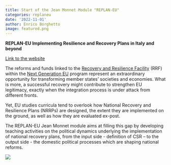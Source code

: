 ```yaml
---
title: Start of the Jean Monnet Module "REPLAN-EU"
categories: replaneu
date: '2022-11-01'
author: Enrico Borghetto
image: featured.png
---
```


**REPLAN-EU Implementing Resilience and Recovery Plans in Italy and beyond**

[Link to the website](https://www.replaneu.unifi.it/)

The reforms and funds linked to the [Recovery and Resilience Facility](https://ec.europa.eu/info/business-economy-euro/recovery-coronavirus/recovery-and-resilience-facility_en) (RRF) within the [Next Generation EU](https://next-generation-eu.europa.eu/index_en) program represent an extraordinary opportunity for transforming member states' societies and economies. What is more, a successful recovery might contribute to strengthen EU legitimacy, exactly when the integration process is under attack from different fronts. 

Yet, EU studies curricula tend to overlook how National Recovery and Resilience Plans (NRRPs) are designed, the extent they are implemented on the ground, as well as how they are evaluated ex-post.

The REPLAN-EU Jean Monnet module aims at filling this gap by developing teaching activities on the political dynamics underlying the implementation of national recovery plans, from the input side - definition of CSR -- to the output side - the domestic political processes which are shaping national reforms.

![](images/erasmus_flag_left.png)

